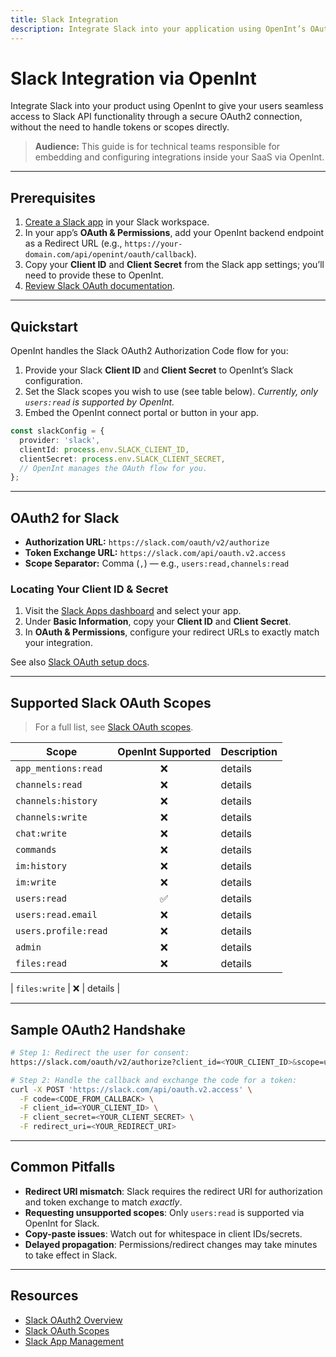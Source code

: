 ```yaml
---
title: Slack Integration
description: Integrate Slack into your application using OpenInt’s OAuth2 toolkit. Includes supported scopes, setup instructions, and troubleshooting for engineers embedding the Slack connector.
---
```


# Slack Integration via OpenInt

Integrate Slack into your product using OpenInt to give your users seamless access to Slack API functionality through a secure OAuth2 connection, without the need to handle tokens or scopes directly.

> **Audience:** This guide is for technical teams responsible for embedding and configuring integrations inside your SaaS via OpenInt.

---

## Prerequisites

1. [Create a Slack app](https://api.slack.com/apps) in your Slack workspace.
2. In your app’s **OAuth & Permissions**, add your OpenInt backend endpoint as a Redirect URL (e.g., `https://your-domain.com/api/openint/oauth/callback`).
3. Copy your **Client ID** and **Client Secret** from the Slack app settings; you’ll need to provide these to OpenInt.
4. [Review Slack OAuth documentation](https://api.slack.com/authentication/oauth-v2).

---

## Quickstart


OpenInt handles the Slack OAuth2 Authorization Code flow for you:

1. Provide your Slack **Client ID** and **Client Secret** to OpenInt’s Slack configuration.
2. Set the Slack scopes you wish to use (see table below). _Currently, only `users:read` is supported by OpenInt._
3. Embed the OpenInt connect portal or button in your app.

```typescript
const slackConfig = {
  provider: 'slack',
  clientId: process.env.SLACK_CLIENT_ID,
  clientSecret: process.env.SLACK_CLIENT_SECRET,
  // OpenInt manages the OAuth flow for you.
};
```

---

## OAuth2 for Slack

- **Authorization URL:** `https://slack.com/oauth/v2/authorize`
- **Token Exchange URL:** `https://slack.com/api/oauth.v2.access`
- **Scope Separator:** Comma (`,`) — e.g., `users:read,channels:read`

### Locating Your Client ID & Secret
1. Visit the [Slack Apps dashboard](https://api.slack.com/apps) and select your app.
2. Under **Basic Information**, copy your **Client ID** and **Client Secret**.
3. In **OAuth & Permissions**, configure your redirect URLs to exactly match your integration.

See also [Slack OAuth setup docs](https://api.slack.com/authentication/oauth-v2).

---

## Supported Slack OAuth Scopes

> For a full list, see [Slack OAuth scopes](https://api.slack.com/scopes).

| Scope                | OpenInt Supported | Description                                      |
|----------------------|:-----------------:|--------------------------------------------------|
| `app_mentions:read`  |        ❌         | <Tooltip tip="Allows the app to view messages that directly mention the app in channels it has access to.">details</Tooltip> |
| `channels:read`      |        ❌         | <Tooltip tip="Allows the app to view basic information about public channels in the workspace, including channel names, topics, and purposes.">details</Tooltip> |
| `channels:history`   |        ❌         | <Tooltip tip="Allows the app to view messages and other content in public channels.">details</Tooltip> |
| `channels:write`     |        ❌         | <Tooltip tip="Allows the app to create, rename, and archive public channels, as well as set their purpose and topic.">details</Tooltip> |
| `chat:write`         |        ❌         | <Tooltip tip="Allows the app to post messages in channels and conversations it has access to.">details</Tooltip> |
| `commands`           |        ❌         | <Tooltip tip="Allows the app to add custom slash commands that users can invoke in Slack.">details</Tooltip> |
| `im:history`         |        ❌         | <Tooltip tip="Allows the app to view messages and other content in direct messages.">details</Tooltip> |
| `im:write`           |        ❌         | <Tooltip tip="Allows the app to start direct message conversations with users.">details</Tooltip> |
| `users:read`         |        ✅         | <Tooltip tip="Allows the app to view basic information about users in the workspace, including names, emails, and avatars.">details</Tooltip> |
| `users:read.email`   |        ❌         | <Tooltip tip="Allows the app to view email addresses of users in the workspace (in addition to basic user information).">details</Tooltip> |
| `users.profile:read` |        ❌         | <Tooltip tip="Allows the app to view users' profile details, including custom profile fields.">details</Tooltip> |
| `admin`              |        ❌         | <Tooltip tip="Allows the app to perform administrative actions, including managing users, channels, and workspace settings.">details</Tooltip> |
| `files:read`         |        ❌         | <Tooltip tip="Allows the app to view files shared in channels and conversations it has access to.">details</Tooltip> |

| `files:write`        |        ❌         | <Tooltip tip="Allows the app to upload, edit, and delete files in channels and conversations it has access to.">details</Tooltip> |

---

## Sample OAuth2 Handshake

```bash
# Step 1: Redirect the user for consent:
https://slack.com/oauth/v2/authorize?client_id=<YOUR_CLIENT_ID>&scope=users:read&redirect_uri=<YOUR_REDIRECT_URI>

# Step 2: Handle the callback and exchange the code for a token:
curl -X POST 'https://slack.com/api/oauth.v2.access' \
  -F code=<CODE_FROM_CALLBACK> \
  -F client_id=<YOUR_CLIENT_ID> \
  -F client_secret=<YOUR_CLIENT_SECRET> \
  -F redirect_uri=<YOUR_REDIRECT_URI>
```

---

## Common Pitfalls

- **Redirect URI mismatch**: Slack requires the redirect URI for authorization and token exchange to match _exactly_.
- **Requesting unsupported scopes**: Only `users:read` is supported via OpenInt for Slack.
- **Copy-paste issues**: Watch out for whitespace in client IDs/secrets.
- **Delayed propagation**: Permissions/redirect changes may take minutes to take effect in Slack.

---

## Resources

- [Slack OAuth2 Overview](https://api.slack.com/authentication/oauth-v2)
- [Slack OAuth Scopes](https://api.slack.com/scopes)
- [Slack App Management](https://api.slack.com/apps)
